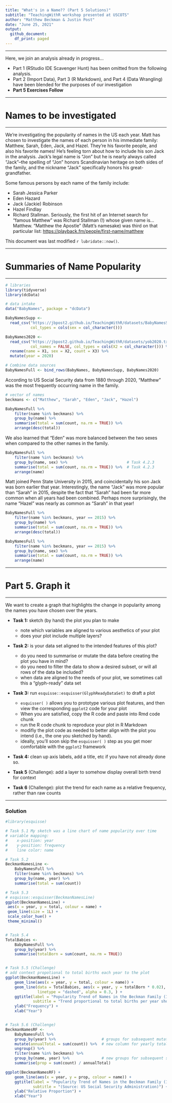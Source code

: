 ```yaml
---
title: "What's in a Name?? (Part 5 Solutions)"
subtitle: "TeachingWithR workshop presented at USCOTS"
author: "Matthew Beckman & Justin Post"
date: "June 25, 2021"
output:
  github_document:
    df_print: paged
---
```


<hr> 

Here, we join an analysis already in progress...  

- Part 1 (RStudio IDE Scavenger Hunt) has been omitted from the following analysis. 
- Part 2 (Import Data), Part 3 (R Markdown), and Part 4 (Data Wrangling) have been blended for the purposes of our investigation
- **Part 5 Exercises Follow**

<hr> 

# Names to be investigated

<hr> 

We're investigating the popularity of names in the US each year. Matt has chosen to investigate the names of each person in his immediate family: Matthew, Sarah, Eden, Jack, and Hazel.  They're his favorite people, and also his favorite names!  He's feeling torn about how to include his son Jack in the analysis. Jack's legal name is "Jon" but he is nearly always called "Jack"--the spelling of "Jon" honors Scandinavian heritage on both sides of the family, and the nickname "Jack" specifically honors his great-grandfather.  

Some famous persons by each name of the family include: 

- Sarah Jessica Parker
- Eden Hazard
- Jack (Jackie) Robinson
- Hazel Findlay
- Richard Stallman.  Seriously, the first hit of an Internet search for "famous Matthew" was Richard Stallman (!) whose given name is... Matthew.  "Matthew the Apostle" (Matt's namesake) was third on that particular list: <https://playback.fm/people/first-name/matthew>


This document was last modified `r lubridate::now()`.

<hr> 

# Summaries of Name Popularity

<hr> 

```r
# libraries
library(tidyverse)
library(dcData)

# data intake
data("BabyNames", package = "dcData")

BabyNamesSupp <- 
  read_csv("https://jbpost2.github.io/TeachingWithR/datasets/BabyNamesSupp.csv",  
           col_types = cols(sex = col_character()))  

BabyNames2020 <- 
  read_csv("https://jbpost2.github.io/TeachingWithR/datasets/yob2020.txt", 
           col_names = FALSE, col_types = cols(X2 = col_character())) %>%
  rename(name = X1, sex = X2, count = X3) %>%  
  mutate(year = 2020) 

# Combine data sources
BabyNamesFull <- bind_rows(BabyNames, BabyNamesSupp, BabyNames2020)

```


According to US Social Security data from 1880 through 2020, "Matthew" was the most frequently occurring name in the family.  

```r
# vector of names
beckmans <- c("Matthew", "Sarah", "Eden", "Jack", "Hazel")

BabyNamesFull %>%
    filter(name %in% beckmans) %>%                   
    group_by(name) %>%                               
    summarise(total = sum(count, na.rm = TRUE)) %>%  
    arrange(desc(total))

```


We also learned that "Eden" was more balanced between the two sexes when compared to the other names in the family.


```r
BabyNamesFull %>%
    filter(name %in% beckmans) %>%
    group_by(name, sex) %>%                          # Task 4.2.3
    summarise(total = sum(count, na.rm = TRUE)) %>%  # Task 4.2.3
    arrange(name)
```

Matt joined Penn State University in 2015, and coincidentally his son Jack was born earlier that year.  Interestingly, the name "Jack" was more popular than "Sarah" in 2015, despite the fact that "Sarah" had been far more common when all years had been combined.  Perhaps more surprisingly, the name "Hazel" was nearly as common as "Sarah" in that year!  


```r
BabyNamesFull %>%
    filter(name %in% beckmans, year == 2015) %>%
    group_by(name) %>%
    summarise(total = sum(count, na.rm = TRUE)) %>% 
    arrange(desc(total))

BabyNamesFull %>%
    filter(name %in% beckmans, year == 2015) %>%
    group_by(name, sex) %>%
    summarise(total = sum(count, na.rm = TRUE)) %>% 
    arrange(name)

```


<hr> 

# Part 5. Graph it

<hr> 

We want to create a graph that highlights the change in popularity among the names you have chosen over the years.

- **Task 1:** sketch (by hand) the plot you plan to make
    - note which variables are aligned to various aesthetics of your plot 
    - does your plot include multiple layers?  

- **Task 2:** is your data set aligned to the intended features of this plot?  
    - do you need to summarise or mutate the data before creating the plot you have in mind?
    - do you need to filter the data to show a desired subset, or will all rows of the data be included? 
    - when data are aligned to the needs of your plot, we sometimes call this a "glyph-ready" data set

- **Task 3:** run `esquisse::esquisser(GlyphReadyDataSet)` to draft a plot
    - `esquisser( )` allows you to prototype various plot features, and then view the corresponding `ggplot2` code for your plot
    - When you are satisfied, copy the R code and paste into Rmd code chunk 
    - run the R code chunk to reproduce your plot in R Markdown
    - modifiy the plot code as needed to better align with the plot you intend (i.e., the one you sketched by hand).
    - ideally, you'll soon skip the `esquisser( )` step as you get moer comfortable with the `ggplot2` framework

- **Task 4:** clean up axis labels, add a title, etc if you have not already done so.

- **Task 5** (Challenge): add a layer to somehow display overall birth trend for context

- **Task 6** (Challenge): plot the trend for each name as a relative frequency, rather than raw counts

<hr> 

### Solution

```r
#library(esquisse)

# Task 5.1 My sketch was a line chart of name popularity over time 
# variable mapping:
#    x-position: year
#    y-position: frequency
#    line color: name

# Task 5.2
BeckmanNamesLine <- 
    BabyNamesFull %>%
    filter(name %in% beckmans) %>%
    group_by(name, year) %>%
    summarise(total = sum(count))

# Task 5.3 
# esquisse::esquisser(BeckmanNamesLine)
ggplot(BeckmanNamesLine) +
 aes(x = year, y = total, colour = name) +
 geom_line(size = 1L) +
 scale_color_hue() +
 theme_minimal() 


# Task 5.4
TotalBabies <- 
    BabyNamesFull %>%
    group_by(year) %>%
    summarise(totalBorn = sum(count, na.rm = TRUE))


# Task 5.5 (Challenge)
# add context propotional to total births each year to the plot
ggplot(BeckmanNamesLine) +
    geom_line(aes(x = year, y = total, colour = name)) +
    geom_line(data = TotalBabies, aes(x = year, y = totalBorn * 0.02), 
              linetype = "dashed", alpha = 0.3, ) + 
    ggtitle(label = "Popularity Trend of Names in the Beckman Family (1880 - 2020)", 
            subtitle = "Trend proportional to total births per year shown for context.\n(Source: US Social Security Administration)") + 
    ylab("Frequency") + 
    xlab("Year")


# Task 5.6 (Challenge) 
BeckmanNamesRF <- 
    BabyNamesFull %>%
    group_by(year) %>%                    # groups for subsequent mutate()
    mutate(annualTotal = sum(count)) %>%  # new column for yearly totals
    ungroup() %>%                         
    filter(name %in% beckmans) %>%
    group_by(name, year) %>%              # new groups for subsequent summarise()
    summarise(prop = sum(count) / annualTotal)

ggplot(BeckmanNamesRF) +
    geom_line(aes(x = year, y = prop, colour = name)) +
    ggtitle(label = "Popularity Trend of Names in the Beckman Family (1880 - 2020)", 
            subtitle = "(Source: US Social Security Administration)") + 
    ylab("Relative Proportion") + 
    xlab("Year")

```



